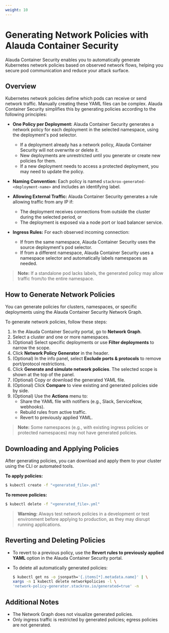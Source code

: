 ```yaml
---
weight: 10
---
```


# Generating Network Policies with Alauda Container Security

Alauda Container Security enables you to automatically generate Kubernetes network policies based on observed network flows, helping you secure pod communication and reduce your attack surface.

## Overview

Kubernetes network policies define which pods can receive or send network traffic. Manually creating these YAML files can be complex. Alauda Container Security simplifies this by generating policies according to the following principles:

- **One Policy per Deployment:** Alauda Container Security generates a network policy for each deployment in the selected namespace, using the deployment's pod selector.
  - If a deployment already has a network policy, Alauda Container Security will not overwrite or delete it.
  - New deployments are unrestricted until you generate or create new policies for them.
  - If a new deployment needs to access a protected deployment, you may need to update the policy.

- **Naming Convention:** Each policy is named `stackrox-generated-<deployment-name>` and includes an identifying label.

- **Allowing External Traffic:** Alauda Container Security generates a rule allowing traffic from any IP if:
  - The deployment receives connections from outside the cluster during the selected period, or
  - The deployment is exposed via a node port or load balancer service.

- **Ingress Rules:** For each observed incoming connection:
  - If from the same namespace, Alauda Container Security uses the source deployment's pod selector.
  - If from a different namespace, Alauda Container Security uses a namespace selector and automatically labels namespaces as needed.

> **Note:** If a standalone pod lacks labels, the generated policy may allow traffic from/to the entire namespace.

## How to Generate Network Policies

You can generate policies for clusters, namespaces, or specific deployments using the Alauda Container Security Network Graph.

To generate network policies, follow these steps:

1. In the Alauda Container Security portal, go to **Network Graph**.
2. Select a cluster and one or more namespaces.
3. (Optional) Select specific deployments or use **Filter deployments** to narrow the scope.
4. Click **Network Policy Generator** in the header.
5. (Optional) In the info panel, select **Exclude ports & protocols** to remove port/protocol restrictions.
6. Click **Generate and simulate network policies**. The selected scope is shown at the top of the panel.
7. (Optional) Copy or download the generated YAML file.
8. (Optional) Click **Compare** to view existing and generated policies side by side.
9. (Optional) Use the **Actions** menu to:
   - Share the YAML file with notifiers (e.g., Slack, ServiceNow, webhooks).
   - Rebuild rules from active traffic.
   - Revert to previously applied YAML.

> **Note:** Some namespaces (e.g., with existing ingress policies or protected namespaces) may not have generated policies.

## Downloading and Applying Policies

After generating policies, you can download and apply them to your cluster using the CLI or automated tools.

**To apply policies:**

```bash
$ kubectl create -f "<generated_file>.yml"
```

**To remove policies:**

```bash
$ kubectl delete -f "<generated_file>.yml"
```

> **Warning:** Always test network policies in a development or test environment before applying to production, as they may disrupt running applications.

## Reverting and Deleting Policies

- To revert to a previous policy, use the **Revert rules to previously applied YAML** option in the Alauda Container Security portal.
- To delete all automatically generated policies:

    ```bash
    $ kubectl get ns -o jsonpath='{.items[*].metadata.name}' | \
    xargs -n 1 kubectl delete networkpolicies -l \
    'network-policy-generator.stackrox.io/generated=true' -n
    ```

## Additional Notes

- The Network Graph does not visualize generated policies.
- Only ingress traffic is restricted by generated policies; egress policies are not generated.






